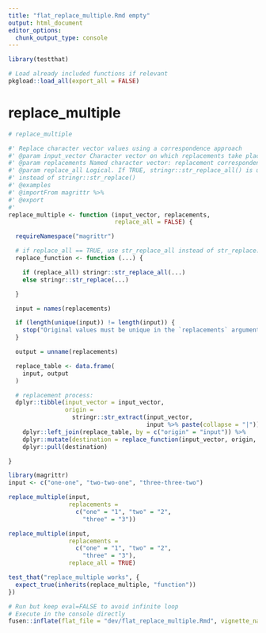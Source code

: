 ```yaml
---
title: "flat_replace_multiple.Rmd empty"
output: html_document
editor_options: 
  chunk_output_type: console
---
```


```r
library(testthat)
```

```r
# Load already included functions if relevant
pkgload::load_all(export_all = FALSE)
```

# replace_multiple

```r
# replace_multiple

#' Replace character vector values using a correspondence approach
#' @param input_vector Character vector on which replacements take place
#' @param replacements Named character vector: replacement correspondences
#' @param replace_all Logical. If TRUE, stringr::str_replace_all() is used
#' instead of stringr::str_replace()
#' @examples
#' @importFrom magrittr %>%
#' @export
#'
replace_multiple <- function (input_vector, replacements,
                              replace_all = FALSE) {

  requireNamespace("magrittr")

  # if replace_all == TRUE, use str_replace_all instead of str_replace:
  replace_function <- function (...) {

    if (replace_all) stringr::str_replace_all(...)
    else stringr::str_replace(...)

  }

  input = names(replacements)

  if (length(unique(input)) != length(input)) {
    stop("Original values must be unique in the `replacements` argument.")
  }

  output = unname(replacements)

  replace_table <- data.frame(
    input, output
  )

  # replacement process:
  dplyr::tibble(input_vector = input_vector,
                origin =
                  stringr::str_extract(input_vector,
                                       input %>% paste(collapse = "|"))) %>%
    dplyr::left_join(replace_table, by = c("origin" = "input")) %>%
    dplyr::mutate(destination = replace_function(input_vector, origin, output)) %>%
    dplyr::pull(destination)

}
```

```r
library(magrittr)
input <- c("one-one", "two-two-one", "three-three-two")

replace_multiple(input,
                 replacements =
                   c("one" = "1", "two" = "2",
                     "three" = "3"))

replace_multiple(input,
                 replacements =
                   c("one" = "1", "two" = "2",
                     "three" = "3"),
                 replace_all = TRUE)
```

```r
test_that("replace_multiple works", {
  expect_true(inherits(replace_multiple, "function"))
})
```


```r
# Run but keep eval=FALSE to avoid infinite loop
# Execute in the console directly
fusen::inflate(flat_file = "dev/flat_replace_multiple.Rmd", vignette_name = NA)
```

